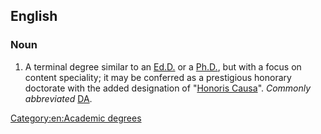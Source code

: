 ==English==

===Noun===
{{en-noun|head=[[doctor|Doctor]] [[of]] [[arts|Arts]]|Doctors of Arts}}

# A terminal degree similar to an [[Ed.D.]] or a [[Ph.D.]], but with a focus on content speciality; it may be conferred as a prestigious honorary doctorate with the added designation of "[[Honoris Causa]]". ''Commonly abbreviated'' [[DA]].

[[Category:en:Academic degrees]]